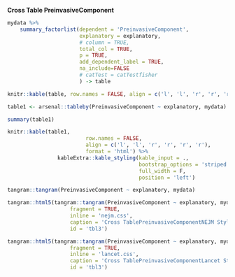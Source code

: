 **Cross Table PreinvasiveComponent** 

```r
mydata %>%
    summary_factorlist(dependent = 'PreinvasiveComponent', 
                       explanatory = explanatory,
                       # column = TRUE,
                       total_col = TRUE,
                       p = TRUE,
                       add_dependent_label = TRUE,
                       na_include=FALSE
                       # catTest = catTestfisher
                       ) -> table

knitr::kable(table, row.names = FALSE, align = c('l', 'l', 'r', 'r', 'r'))
```

\pagebreak
```r

table1 <- arsenal::tableby(PreinvasiveComponent ~ explanatory, mydata)

summary(table1)

knitr::kable(table1,
                         row.names = FALSE,
                         align = c('l', 'l', 'r', 'r', 'r', 'r'),
                         format = 'html') %>%
                kableExtra::kable_styling(kable_input = .,
                                          bootstrap_options = 'striped',
                                          full_width = F,
                                          position = 'left')
```

\pagebreak
```r
tangram::tangram(PreinvasiveComponent ~ explanatory, mydata)

```

\pagebreak
```r
tangram::html5(tangram::tangram(PreinvasiveComponent ~ explanatory, mydata),
                    fragment = TRUE,
                    inline = 'nejm.css',
                    caption = 'Cross TablePreinvasiveComponentNEJM Style',
                    id = 'tbl3')
```

\pagebreak
```r
tangram::html5(tangram::tangram(PreinvasiveComponent ~ explanatory, mydata),
                    fragment = TRUE,
                    inline = 'lancet.css',
                    caption = 'Cross TablePreinvasiveComponentLancet Style',
                    id = 'tbl3')
```

\pagebreak


